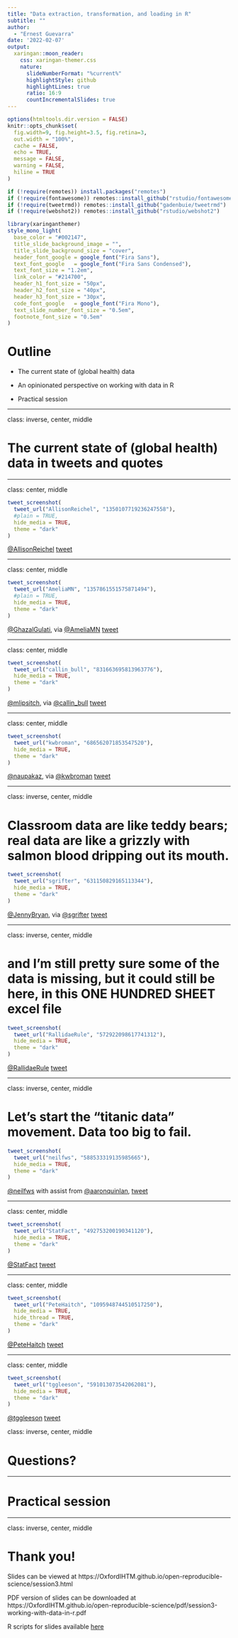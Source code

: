 ```yaml
---
title: "Data extraction, transformation, and loading in R"
subtitle: ""  
author: 
  - "Ernest Guevarra"
date: '2022-02-07'
output:
  xaringan::moon_reader:
    css: xaringan-themer.css
    nature:
      slideNumberFormat: "%current%"
      highlightStyle: github
      highlightLines: true
      ratio: 16:9
      countIncrementalSlides: true
---
```


```r
options(htmltools.dir.version = FALSE)
knitr::opts_chunk$set(
  fig.width=9, fig.height=3.5, fig.retina=3,
  out.width = "100%",
  cache = FALSE,
  echo = TRUE,
  message = FALSE, 
  warning = FALSE,
  hiline = TRUE
)

if (!require(remotes)) install.packages("remotes")
if (!require(fontawesome)) remotes::install_github("rstudio/fontawesome")
if (!require(tweetrmd)) remotes::install_github("gadenbuie/tweetrmd")
if (!require(webshot2)) remotes::install_github("rstudio/webshot2")
```

```r
library(xaringanthemer)
style_mono_light(
  base_color = "#002147",
  title_slide_background_image = "",
  title_slide_background_size = "cover",
  header_font_google = google_font("Fira Sans"),
  text_font_google   = google_font("Fira Sans Condensed"),
  text_font_size = "1.2em",
  link_color = "#214700",
  header_h1_font_size = "50px",
  header_h2_font_size = "40px",
  header_h3_font_size = "30px",
  code_font_google   = google_font("Fira Mono"),
  text_slide_number_font_size = "0.5em",
  footnote_font_size = "0.5em"
)
```

# Outline

* The current state of (global health) data

* An opinionated perspective on working with data in R

* Practical session

---

class: inverse, center, middle

# The current state of (global health) data in tweets and quotes

---

class: center, middle

<!---
# I will let the data speak for itself when it cleans itself.
--->

```r
tweet_screenshot(
  tweet_url("AllisonReichel", "1350107719236247558"),
  #plain = TRUE,
  hide_media = TRUE,
  theme = "dark"
)
```

[@AllisonReichel](https://twitter.com/AllisonReichel)
[tweet](https://twitter.com/AllisonReichel/status/1350107719236247558)

---

class: center, middle

<!----
# Never check data when you are hungry, thirsty, or tired.
--->

```r
tweet_screenshot(
  tweet_url("AmeliaMN", "1357861551575871494"),
  #plain = TRUE,
  hide_media = TRUE,
  theme = "dark"
)
```

[@GhazalGulati](https://twitter.com/GhazalGulati), via
[@AmeliaMN](https://twitter.com/AmeliaMN/)
[tweet](https://twitter.com/AmeliaMN/status/1357861551575871494)

---

class: center, middle

<!---
# Big Data: (n): the belief that a big enough pile of horseshit will, with probability one, somewhere contain a pony.
--->

```r
tweet_screenshot(
  tweet_url("callin_bull", "831663695813963776"),
  hide_media = TRUE,
  theme = "dark"
)
```

[@mlipsitch](https://twitter.com/mlipsitch), via [@callin_bull](https://twitter.com/callin_bull) [tweet](https://twitter.com/callin_bull/status/831663695813963776)

---

class: center, middle

<!---
# Working with data is not about rules to follow but about decisions to make
--->

```r
tweet_screenshot(
  tweet_url("kwbroman", "686562071853547520"),
  hide_media = TRUE,
  theme = "dark"
)
```

[@naupakaz](https://twitter.com/naupakaz), via [@kwbroman](https://twitter.com/kwbroman) [tweet](https://twitter.com/kwbroman/status/686562071853547520)

---

class: inverse, center, middle

# Classroom data are like teddy bears; real data are like a grizzly with salmon blood dripping out its mouth.

```r
tweet_screenshot(
  tweet_url("sgrifter", "631150829165113344"),
  hide_media = TRUE,
  theme = "dark"
)
```

[@JennyBryan](https://twitter.com/jennybryan), via [@sgrifter](https://twitter.com/sgrifter) [tweet](https://twitter.com/sgrifter/status/631150829165113344)

---

class: inverse, center, middle

# and I’m still pretty sure some of the data is missing, but it could still be here, in this ONE HUNDRED SHEET excel file

```r
tweet_screenshot(
  tweet_url("RallidaeRule", "572922098617741312"),
  hide_media = TRUE,
  theme = "dark"
)
```

[@RallidaeRule](https://mobile.twitter.com/RallidaeRule) [tweet](https://mobile.twitter.com/rallidaerule/status/572922098617741312)

---

class: inverse, center, middle

# Let's start the "titanic data" movement. Data too big to fail.

```r
tweet_screenshot(
  tweet_url("neilfws", "588533319135985665"),
  hide_media = TRUE,
  theme = "dark"
)
```

[@neilfws](https://twitter.com/neilfws) with assist from [@aaronquinlan](https://twitter.com/aaronquinlan), [tweet](https://twitter.com/neilfws/status/588533319135985665)

---

class: center, middle

<!---
# Data cleaning code cannot be clean. It's a sort of sin eater.
--->

```r
tweet_screenshot(
  tweet_url("StatFact", "492753200190341120"),
  hide_media = TRUE,
  theme = "dark"
)
```

[@StatFact](https://twitter.com/StatFact) [tweet](https://twitter.com/StatFact/status/492753200190341120)

---

class: center, middle

<!---
# Last week I told a collaborator to stick the files on a USB drive and walk the 100m across the road rather than figure out inter-institute file sharing.
--->

```r
tweet_screenshot(
  tweet_url("PeteHaitch", "1095948744510517250"),
  hide_media = TRUE,
  hide_thread = TRUE,
  theme = "dark"
)
```

[@PeteHaitch](https://twitter.com/PeteHaitch) [tweet](https://twitter.com/PeteHaitch/status/1095948744510517250)

---

class: center, middle

<!---
# R is a datasmith's heaven-on-earth; I like Python, long term relationship with Excel, quite like Power Query, DAX's a keeper, but I love R.
--->

```r
tweet_screenshot(
  tweet_url("tggleeson", "591013073542062081"),
  hide_media = TRUE,
  theme = "dark"
)
```

[@tggleeson](https://twitter.com/tggleeson)
[tweet](https://twitter.com/tggleeson/status/591013073542062081)

class: inverse, center, middle

# Questions?

---

# Practical session


---

class: inverse, center, middle

# Thank you!

Slides can be viewed at https://OxfordIHTM.github.io/open-reproducible-science/session3.html

PDF version of slides can be downloaded at https://OxfordIHTM.github.io/open-reproducible-science/pdf/session3-working-with-data-in-r.pdf

R scripts for slides available [here](https://github.com/OxfordIHTM/open-reproducible-science/blob/82bfbf7cb5b71fcb4df9baf57f735482da78b498/session3.Rmd)

